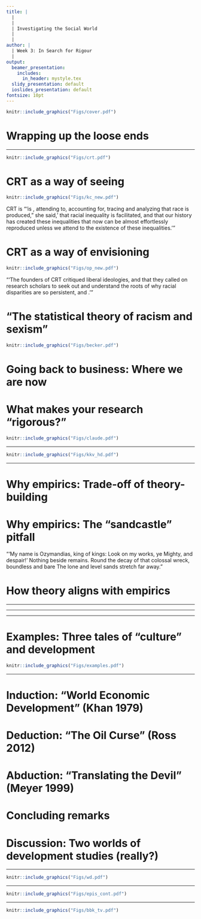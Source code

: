 ```yaml
---
title: |
  |
  |
  | Investigating the Social World
  |
  |
author: |
  | Week 3: In Search for Rigour
  |
output:
  beamer_presentation:
    includes:
      in_header: mystyle.tex
  slidy_presentation: default
  ioslides_presentation: default
fontsize: 10pt
---
```


\begin{center}
\textbf{Lecture 3: Finding Rigour}
\end{center}
\vspace{0.7cm}
```r
knitr::include_graphics("Figs/cover.pdf")
```

# Wrapping up the loose ends

\begin{itemize}
	\item Varieties of "theory" in social research: They contrast each other but (logically and intellectually) related to each other
	\vspace{0.1cm}
	\begin{itemize}
	  \item Theory for interpretation, explanation and emancipation (Cornelissen et al 2021)
	  \item Theory as paradigm and approach (Geddes 2003)
    \item \textbf{Last week}: Theory of ways to seeing, explaining and envisioning
	\end{itemize}
	\vspace{0.3cm}
	\item Key takeaway messages and tasks: "Cultural competence" for social researchers
	\vspace{0.1cm}
	\begin{itemize}
		\item Explain your analytical decisions as a researcher (and yet no need to be apologetic)
		\item Recognize and appreciate the (theoretical) contribution of others
		\item Search for the common ground for fruitful collaborations; avoid dogmatic feud and hunger game
	\end{itemize}
\end{itemize}

---

\vspace{0.2cm}
```r
knitr::include_graphics("Figs/crt.pdf")
```
\begin{center}
\tiny
\url{https://www.nytimes.com/article/what-is-critical-race-theory.html}
\end{center}

# CRT as a way of seeing

\vspace{0.2cm}
```r
knitr::include_graphics("Figs/kc_new.pdf")
```
\begin{center}
\scriptsize
Professor Kimberlé Crenshaw (Columbia and UCLA) 
\end{center}
\vspace{0.5cm}
CRT is "'is \textbf{a way of seeing}, attending to, accounting for, tracing and analyzing \textbf{the ways} that race is produced," she said, '\textbf{the ways} that racial inequality is facilitated, and \textbf{the ways} that our history has created these inequalities that now can be almost effortlessly reproduced unless we attend to the existence of these inequalities.'"

# CRT as a way of envisioning

\vspace{0.1cm}
```r
knitr::include_graphics("Figs/op_new.pdf")
```
\begin{center}
\scriptsize
Dr OiYan Poon (CAF Co-Lab)
\end{center}
\vspace{0.6cm}
"'The founders of CRT critiqued liberal ideologies, and that they called on research scholars to seek out and understand the roots of why racial disparities are so persistent, and \textbf{to systematically dismantle racism}.'"

# "The statistical theory of racism and sexism"

```r
knitr::include_graphics("Figs/becker.pdf")
```
\vspace{0.3cm}
\begin{itemize}
\small
\item \textbf{Statistical discrimination}: Based on stereotypes that occur when decision makers use aggregate group characteristics to evaluate performance
\item \textbf{Taste-based discrimination}: Based on prior established prejudice or dislike (and thus triggering avoidance)
\end{itemize}

# Going back to business: Where we are now

\begin{itemize}
  \item Recap: To \textbf{produce valid knowledge claims} (cool, but how?)
  \pause
  \vspace{0.6cm}
  \item Coming weeks: "\textbf{Empirics comes to rescue}" (!)
  \vspace{0.2cm}
  \begin{itemize}
    \item How do social researchers use theory and data in their work? 
    \vspace{0.1cm}
    \item Why should we use numbers to understand the social world?
    \vspace{0.1cm}
    \item How can we put our research in a broader theoretical and social contexts?
  \end{itemize}
\end{itemize}

# What makes your research "rigorous?"

\pause
\vspace{0.2cm}
```r
knitr::include_graphics("Figs/claude.pdf")
```
\begin{center}
\small
Model in use: Claude 3.5 Sonnet 
\end{center}

---

\vspace{0.2cm}
```r
knitr::include_graphics("Figs/kkv_hd.pdf")
```

---

\begin{itemize}
  \item Why we should pay attention to empirics
  \vspace{1cm}
  \item How theory and empirics can be aligned
  \vspace{1cm}
  \item Epistemology, methodology and theory-empirics alignment (next week)
\end{itemize}

# Why empirics: Trade-off of theory-building

\begin{itemize}
  \item Theory as a way of seeing
  \vspace{0.1cm}
  \begin{itemize}
    \item Pros: Generate ideas and concepts to reveal nuances of the social world
    \item Cons: "Everyone is right" -- a collection of opinions and (analytical) perspectives? 
  \end{itemize}
  \vspace{0.3cm}
  \item Theory as a way of explaining
  \vspace{0.1cm}
  \begin{itemize}
    \item Pros: Lay out a specific and parsimonious process and mechanisms through which the social world "works" 
    \item Cons: "Everyone loses" -- domination and loss of complexities
  \end{itemize}
\end{itemize}
\vspace{0.6cm}
\begin{center}
What do you think? Do you have a preference here?
\end{center}

# Why empirics: The "sandcastle" pitfall

\vspace{0.2cm}
\begincols
  \begincol{.4\textwidth}
    \begin{figure}
    \centering
    \includegraphics[scale=0.35]{Figs/castles}
    \end{figure}
  \endcol
  \begincol{.5\textwidth}
  "'My name is Ozymandias, king of kings: Look on my works, ye Mighty, and despair!' Nothing beside remains. Round the decay of that colossal wreck, boundless and bare The lone and level sands stretch far away."
  \endcol
\endcols

# How theory aligns with empirics

\begin{itemize}
  \item Induction: Seeking possibilities
  \vspace{0.6cm}
  \item Deduction: Seeking confirmation
  \vspace{0.6cm}
  \item Abduction: Seeking improvement
\end{itemize}

---

\begin{itemize}
  \item \textbf{Induction}: Seeking possibilities
  \vspace{0.1cm}
  \begin{itemize}
    \item Producing broad claims based on our observations showing systematic patterns
    \item Using (non-exhaustive) observations to inform theory-building possibilities
    \item Prone to any unfair or unwarranted rejections with only an (or a few) "exception" or "outlier"
  \end{itemize}
  \vspace{0.6cm}
  \item Deduction: Seeking confirmation
  \vspace{0.6cm}
  \item Abduction: Seeking improvement
\end{itemize}

---

\begin{itemize}
  \item Induction: Seeking possibilities
  \vspace{0.6cm}
  \item \textbf{Deduction}: Seeking confirmation
  \vspace{0.1cm}
  \begin{itemize}   
    \item Evaluating theoretical claims by using data to "test" the hypotheses based from these claims
    \item Ideal if attempting to adjudicate competing theoretical claims; often in line with positivism
    \item Rejecting hypotheses does not necessarily rule out the theory (but it does reduce our faith in the theory, however)
  \end{itemize}
  \vspace{0.6cm}
  \item Abduction: Seeking improvement
\end{itemize}

---

\begin{itemize}
  \item Induction: Seeking possibilities
  \vspace{0.6cm}
  \item Deduction: Seeking confirmation
  \vspace{0.6cm}
  \item \textbf{Abduction}: Seeking improvement
   \vspace{0.1cm}
  \begin{itemize}
    \item Starting by (surprisingly) finding that a hypothesis does NOT work well and may trigger the need for new data and interpretations/explanations
    \item Can be seen as a sequential integration of deductive-inductive processes
    \item Common for the task of theoretical refinement (or improvement)
  \end{itemize}
\end{itemize}

# Examples: Three tales of "culture" and development

\vspace{0.2cm}
```r
knitr::include_graphics("Figs/examples.pdf")
```

---

\vspace{0.5cm}
\begin{itemize}
  \item Research question?
  \vspace{0.6cm}
  \item Theoretical claims or arguments?
  \vspace{0.6cm}
  \item Empirical strategy (and epistemology)?
  \vspace{0.6cm}
  \item Contribution and significance?
\end{itemize}

# Induction: "World Economic Development" (Khan 1979)

\begin{itemize}
  \item \textbf{Research question}: Why did NICs in East Asia achieve high economic growth rates between the 1950s and 1990s?
  \vspace{0.3cm}
  \item \textbf{Theoretical claims or arguments}: These countries were economically successful because of their "Asian values"
  \vspace{0.3cm}
  \item \textbf{Empirical strategy}: (Descriptive) case studies mostly
  \vspace{0.3cm}
  \item \textbf{Significance and contribution}
  \vspace{0.1cm}
  \begin{itemize}
    \item No longer popular (or accepted) due to the lack of empirical support and conceptual setbacks (circular and essentialist)
    \item Critically reflecting on the relationship between culture and development for explanatory purpose
  \end{itemize}
\end{itemize}

# Deduction: "The Oil Curse" (Ross 2012)

\begin{itemize}
  \item \textbf{Research question}: Why are women in the Middle East politically marginalized?
  \vspace{0.2cm}
  \item \textbf{Theoretical claims or arguments}: Petroleum perpetuates patriarchy because oil creates a specific industrial structure that reduces women's participation in the labor market
  \vspace{0.2cm}
  \item \textbf{Empirical strategy}: (Inferential) multiple regression to test the following hypotheses:
  \begin{itemize}
    \item A rise in the value of oil production will reduce female participation in the labor force
    \item A rise in the value of oil production will reduce female political influence
  \end{itemize}
  \vspace{0.2cm}
  \item \textbf{Significance and contribution}: Pushing us to think away from only using Islam as the explanation
\end{itemize}

# Abduction: "Translating the Devil" (Meyer 1999)

\begin{small}
\begin{itemize}
  \item \textbf{Research question}: How have Christian beliefs been accepted by local people in former European colonies in Africa?
  \vspace{0.4cm}
  \item \textbf{Theoretical claims or arguments}: Locals "appropriated" Christian beliefs and transformed Peki Ewe through the (re)imagination of the notion of devil
  \vspace{0.4cm}
  \item \textbf{Empirical strategy}: Using archival research (in Germany and the UK) and ethnography (in Ghana) were employed to document various lived experiences as an outsider from Europe
  \vspace{0.4cm}
  \item \textbf{Significant and contribution}: Enrich Weber's theoretical framework by considering a more complicated, nuanced process of religious conversion with the focus on the agency of local communities
\end{itemize}
\end{small}

# Concluding remarks

\begin{itemize}
  \item Alignment between theory-empirics provide the source of rigor in social research
  \vspace{0.3cm}
  \item Bolster the (credibility) of theory through the establishment theory-empirics alignment and \textit{high-quality} evidence
  \vspace{0.1cm}
  \begin{itemize}
    \item Why is it a good idea to use "numbers" to study the social world (even if you do not know quants)?
    \item Why is causality important? Is causality always a must?
    \item How can we generalize our insights beyond a case?
  \end{itemize}
  \vspace{0.3cm}
  \item Bring epistemology into the discussion: \textbf{How rigid are these epistemology-methodology links?}
  \begin{itemize}
    \item \textbf{Positivism}: Theory as explanation; quantitative
    \item \textbf{Constructivism} Theory as interpretation; qualitative
  \end{itemize}
\end{itemize}

# Discussion: Two worlds of development studies (really?)

\begin{itemize}
  \item Do you agree with the binary distinction between positivism and constructivism?
  \vspace{0.3cm}
  \item Does your research fall into one of these epistemological stances? How do you define your epistemological stance?
  \vspace{0.3cm}
  \item Do you agree with the alignment between epistemological positions and the choice of methods?
  \vspace{0.3cm}
  \item Is such alignment always the case? Can we be somewhere in between? 
  \vspace{0.3cm}
  How do we know when a research work is rigorous?
\end{itemize}

---

\vspace{0.3cm}
```r
knitr::include_graphics("Figs/wd.pdf")
```

---

\vspace{0.3cm}
```r
knitr::include_graphics("Figs/epis_cont.pdf")
```

---

\vspace{0.5cm}
\begin{center}
Thank you!
\end{center}
\vspace{0.3cm}
```r
knitr::include_graphics("Figs/bbk_tv.pdf")
```
\vspace{0.3cm}
\begin{center}
\texttt{c.cheng@bbk.ac.uk}
\end{center}

